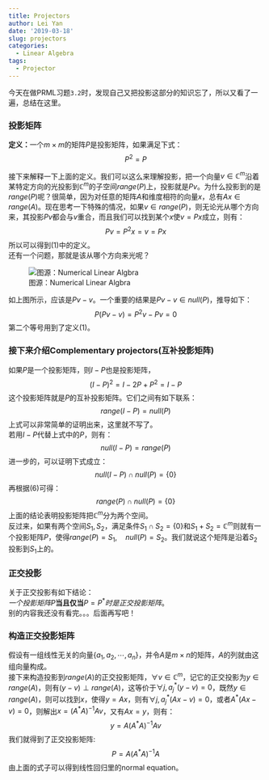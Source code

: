 ```yaml
---
title: Projectors
author: Lei Yan
date: '2019-03-18'
slug: projectors
categories:
  - Linear Algebra
tags:
  - Projector
---
```

今天在做PRML习题`3.2`时，发现自己又把投影这部分的知识忘了，所以又看了一遍，总结在这里。  

### 投影矩阵
**定义：**一个$m \times m$的矩阵$P$是投影矩阵，如果满足下式：
$$
P^2 = P \tag{1}
$$

接下来解释一下上面的定义。我们可以这么来理解投影，把一个向量$v \in \mathbb{C}^m$沿着某特定方向的光投影到$\mathbb{C}^m$的子空间$range(P)$上，投影就是$Pv$。为什么投影到的是$range(P)$呢？很简单，因为对任意的矩阵$A$和维度相符的向量$x$，总有$Ax \in range(A)$。现在思考一下特殊的情况，如果$v \in range(P)$，则无论光从哪个方向来，其投影$Pv$都会与$v$重合，而且我们可以找到某个$x$使$v = Px$成立，则有：
$$
Pv = P^2x = v = Px \tag{2}
$$
所以可以得到$(1)$中的定义。   
还有一个问题，那就是该从哪个方向来光呢？
<div align=center>
![图源：Numerical Linear Algbra](https://s2.ax1x.com/2019/03/18/AmvLrD.png)
</div>
如上图所示，应该是$Pv - v$。一个重要的结果是$Pv - v \in null(P)$，推导如下：
$$
P(Pv - v) = P^2v - Pv = 0 \tag{3}
$$
第二个等号用到了定义$(1)$。

### 接下来介绍**Complementary projectors(互补投影矩阵)**  

如果$P$是一个投影矩阵，则$I - P$也是投影矩阵，
$$
(I - P)^2 = I - 2P + P^2 = I - P \tag{4}
$$
这个投影矩阵就是$P$的互补投影矩阵。它们之间有如下联系：
$$
range(I - P) = null(P) \tag{5}
$$
上式可以非常简单的证明出来，这里就不写了。    
若用$I - P$代替上式中的$P$，则有：
$$
null(I - P) = range(P) \tag{6}
$$
进一步的，可以证明下式成立：
$$
null(I - P) \cap null(P) = \{0\} \tag{7}
$$
再根据$(6)$可得：
$$
range(P) \cap null(P) = \{0\} \tag{8}
$$
上面的结论表明投影矩阵把$\mathbb{C}^m$分为两个空间。  
反过来，如果有两个空间$S_1, S_2$，满足条件$S_1 \cap S_2 = \{0\}$和$S_1 + S_2 =  \mathbb{C}^m$则就有一个投影矩阵$P$，使得$range(P) = S_1, \quad null(P) = S_2$。我们就说这个矩阵是沿着$S_2$投影到$S_1$上的。  

### 正交投影
关于正交投影有如下结论：   
*一个投影矩阵*$P$**当且仅当**$P = P^*$*时是正交投影矩阵*。   
别的内容我还没有看完。。。后面再写吧！     

### 构造正交投影矩阵
假设有一组线性无关的向量$\{a_1, a_2, \cdots, a_n\}$，并令$A$是$m \times n$的矩阵，$A$的列就由这组向量构成。   
接下来构造投影到$range(A)$的正交投影矩阵，$\forall v \in \mathbb{C}^m$，记它的正交投影为$y \in range(A)$，则有$(y - v) \perp range(A)$，这等价于$\forall j, a_j^*(y - v) = 0$，既然$y \in range(A)$，则可以找到$x$，使得$y = Ax$，则有$\forall j, a_j^*(Ax - v) = 0$，或者$A^*(Ax - v) = 0$，则解出$x = (A^*A)^{-1}Av$，又有$Ax = y$，则有：
$$
y = A(A^*A)^{-1}Av \tag{9}
$$
我们就得到了正交投影矩阵:
$$
P = A(A^*A)^{-1}A \tag{10}
$$
由上面的式子可以得到线性回归里的normal equation。




















